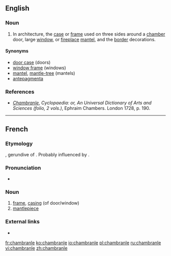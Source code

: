 ==English==
{{wikipedia}}

===Noun===
{{en-noun}}

# {{context|architecture|lang=en}} In architecture, the [[case]] or [[frame]] used on three sides around a [[chamber]] door, large [[window]], or [[fireplace]] [[mantel]], and the [[border]] decorations.

====Synonyms====
* [[door case]] (doors)
* [[window frame]] (windows)
* [[mantel]], [[mantle-tree]] (mantels)
* [[antepagmenta]]

===References===

* ''[http://digicoll.library.wisc.edu/cgi-bin/HistSciTech/HistSciTech-idx?type=turn&entity=HistSciTech000900240344&q1=Chambranle Chambranle]'', ''Cyclopaedia: or, An Universal Dictionary of Arts and Sciences (folio, 2 vols.)'', Ephraim Chambers. London 1728, p. 190.

----

==French==

===Etymology===
{{etyl|la|fr}} {{term|camerandus|lang=la}}, gerundive of {{term|camerare}}.  Probably influenced by {{term|branler}}.

===Pronunciation===
* {{IPA|/ʃɑ̃bʁɑ̃l/|lang=fr}}

===Noun===
{{fr-noun|m}}

# [[frame]], [[casing]] (of door/window)
# [[mantlepiece]]

===External links===
* {{R:TLFi}}

[[fr:chambranle]]
[[ko:chambranle]]
[[io:chambranle]]
[[pl:chambranle]]
[[ru:chambranle]]
[[vi:chambranle]]
[[zh:chambranle]]